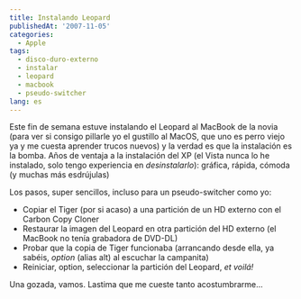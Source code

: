 ```yaml
---
title: Instalando Leopard
publishedAt: '2007-11-05'
categories:
  - Apple
tags:
  - disco-duro-externo
  - instalar
  - leopard
  - macbook
  - pseudo-switcher
lang: es
---
```


Este fin de semana estuve instalando el Leopard al MacBook de la novia (para ver si consigo pillarle yo el gustillo al MacOS, que uno es perro viejo ya y me cuesta aprender trucos nuevos) y la verdad es que la instalación es la bomba. Años de ventaja a la instalación del XP (el Vista nunca lo he instalado, solo tengo experiencia en _desinstalarlo_): gráfica, rápida, cómoda (y muchas más esdrújulas)

Los pasos, super sencillos, incluso para un pseudo-switcher como yo:

- Copiar el Tiger (por si acaso) a una partición de un HD externo con el Carbon Copy Cloner
- Restaurar la imagen del Leopard en otra partición del HD externo (el MacBook no tenía grabadora de DVD-DL)
- Probar que la copia de Tiger funcionaba (arrancando desde ella, ya sabéis, _option_ (alias alt) al escuchar la campanita)
- Reiniciar, option, seleccionar la partición del Leopard, _et voilá!_

Una gozada, vamos. Lastima que me cueste tanto acostumbrarme...
